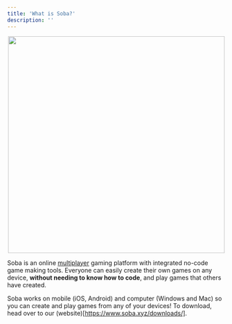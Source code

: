 ```yaml
---
title: 'What is Soba?'
description: ''
---
```


<p align="center">
  <img width="500" noZoom src="https://i.imgur.com/YIsbfQS.png" />
</p>

Soba is an online [multiplayer](https://wiki.soba.xyz/behavior-editor/game-logic/multiplayer#how-to-set-my-game-to-multiplayer-or-single-player) gaming platform with integrated no-code game making tools. Everyone can easily create their own games on any device, **without needing to know how to code**, and play games that others have created. 

Soba works on mobile (iOS, Android) and computer (Windows and Mac) so you can create and play games from any of your devices! To download, head over to our (website)[https://www.soba.xyz/downloads/].
